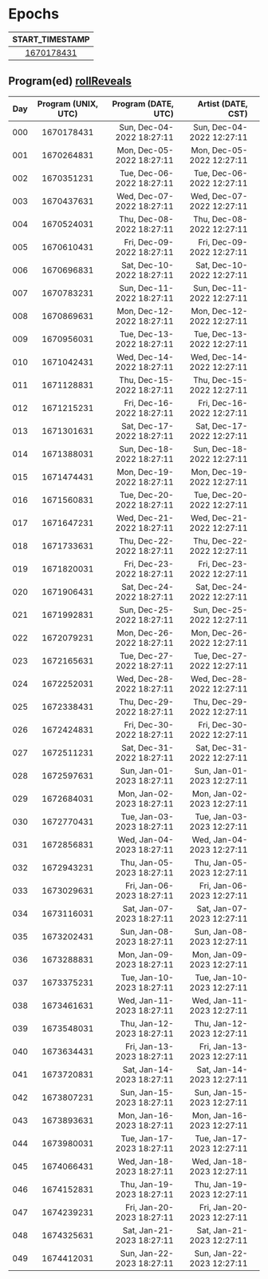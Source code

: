 # Epochs


| START_TIMESTAMP |
|:---------------:|
| [1670178431][] | 


## Program(ed)   [rollReveals]

| Day | Program (UNIX, UTC) | Program (DATE, UTC) |  Artist (DATE, CST) |   |
|:---:|:-------------------:|--------------------:|--------------------:|:-:|
| 000 | 1670178431 | Sun, Dec-04-2022 18:27:11 | Sun, Dec-04-2022 12:27:11 |   |
| 001 | 1670264831 | Mon, Dec-05-2022 18:27:11 | Mon, Dec-05-2022 12:27:11 |   |
| 002 | 1670351231 | Tue, Dec-06-2022 18:27:11 | Tue, Dec-06-2022 12:27:11 |   |
| 003 | 1670437631 | Wed, Dec-07-2022 18:27:11 | Wed, Dec-07-2022 12:27:11 |   |
| 004 | 1670524031 | Thu, Dec-08-2022 18:27:11 | Thu, Dec-08-2022 12:27:11 |   |
| 005 | 1670610431 | Fri, Dec-09-2022 18:27:11 | Fri, Dec-09-2022 12:27:11 |   |
| 006 | 1670696831 | Sat, Dec-10-2022 18:27:11 | Sat, Dec-10-2022 12:27:11 |   |
| 007 | 1670783231 | Sun, Dec-11-2022 18:27:11 | Sun, Dec-11-2022 12:27:11 |   |
| 008 | 1670869631 | Mon, Dec-12-2022 18:27:11 | Mon, Dec-12-2022 12:27:11 |   |
| 009 | 1670956031 | Tue, Dec-13-2022 18:27:11 | Tue, Dec-13-2022 12:27:11 |   |
| 010 | 1671042431 | Wed, Dec-14-2022 18:27:11 | Wed, Dec-14-2022 12:27:11 |   |
| 011 | 1671128831 | Thu, Dec-15-2022 18:27:11 | Thu, Dec-15-2022 12:27:11 |   |
| 012 | 1671215231 | Fri, Dec-16-2022 18:27:11 | Fri, Dec-16-2022 12:27:11 |   |
| 013 | 1671301631 | Sat, Dec-17-2022 18:27:11 | Sat, Dec-17-2022 12:27:11 |   |
| 014 | 1671388031 | Sun, Dec-18-2022 18:27:11 | Sun, Dec-18-2022 12:27:11 |   |
| 015 | 1671474431 | Mon, Dec-19-2022 18:27:11 | Mon, Dec-19-2022 12:27:11 |   |
| 016 | 1671560831 | Tue, Dec-20-2022 18:27:11 | Tue, Dec-20-2022 12:27:11 |   |
| 017 | 1671647231 | Wed, Dec-21-2022 18:27:11 | Wed, Dec-21-2022 12:27:11 |   |
| 018 | 1671733631 | Thu, Dec-22-2022 18:27:11 | Thu, Dec-22-2022 12:27:11 |   |
| 019 | 1671820031 | Fri, Dec-23-2022 18:27:11 | Fri, Dec-23-2022 12:27:11 |   |
| 020 | 1671906431 | Sat, Dec-24-2022 18:27:11 | Sat, Dec-24-2022 12:27:11 |   |
| 021 | 1671992831 | Sun, Dec-25-2022 18:27:11 | Sun, Dec-25-2022 12:27:11 |   |
| 022 | 1672079231 | Mon, Dec-26-2022 18:27:11 | Mon, Dec-26-2022 12:27:11 |   |
| 023 | 1672165631 | Tue, Dec-27-2022 18:27:11 | Tue, Dec-27-2022 12:27:11 |   |
| 024 | 1672252031 | Wed, Dec-28-2022 18:27:11 | Wed, Dec-28-2022 12:27:11 |   |
| 025 | 1672338431 | Thu, Dec-29-2022 18:27:11 | Thu, Dec-29-2022 12:27:11 |   |
| 026 | 1672424831 | Fri, Dec-30-2022 18:27:11 | Fri, Dec-30-2022 12:27:11 |   |
| 027 | 1672511231 | Sat, Dec-31-2022 18:27:11 | Sat, Dec-31-2022 12:27:11 |   |
| 028 | 1672597631 | Sun, Jan-01-2023 18:27:11 | Sun, Jan-01-2023 12:27:11 |   |
| 029 | 1672684031 | Mon, Jan-02-2023 18:27:11 | Mon, Jan-02-2023 12:27:11 |   |
| 030 | 1672770431 | Tue, Jan-03-2023 18:27:11 | Tue, Jan-03-2023 12:27:11 |   |
| 031 | 1672856831 | Wed, Jan-04-2023 18:27:11 | Wed, Jan-04-2023 12:27:11 |   |
| 032 | 1672943231 | Thu, Jan-05-2023 18:27:11 | Thu, Jan-05-2023 12:27:11 |   |
| 033 | 1673029631 | Fri, Jan-06-2023 18:27:11 | Fri, Jan-06-2023 12:27:11 |   |
| 034 | 1673116031 | Sat, Jan-07-2023 18:27:11 | Sat, Jan-07-2023 12:27:11 |   |
| 035 | 1673202431 | Sun, Jan-08-2023 18:27:11 | Sun, Jan-08-2023 12:27:11 |   |
| 036 | 1673288831 | Mon, Jan-09-2023 18:27:11 | Mon, Jan-09-2023 12:27:11 |   |
| 037 | 1673375231 | Tue, Jan-10-2023 18:27:11 | Tue, Jan-10-2023 12:27:11 |   |
| 038 | 1673461631 | Wed, Jan-11-2023 18:27:11 | Wed, Jan-11-2023 12:27:11 |   |
| 039 | 1673548031 | Thu, Jan-12-2023 18:27:11 | Thu, Jan-12-2023 12:27:11 |   |
| 040 | 1673634431 | Fri, Jan-13-2023 18:27:11 | Fri, Jan-13-2023 12:27:11 |   |
| 041 | 1673720831 | Sat, Jan-14-2023 18:27:11 | Sat, Jan-14-2023 12:27:11 |   |
| 042 | 1673807231 | Sun, Jan-15-2023 18:27:11 | Sun, Jan-15-2023 12:27:11 |   |
| 043 | 1673893631 | Mon, Jan-16-2023 18:27:11 | Mon, Jan-16-2023 12:27:11 |   |
| 044 | 1673980031 | Tue, Jan-17-2023 18:27:11 | Tue, Jan-17-2023 12:27:11 |   |
| 045 | 1674066431 | Wed, Jan-18-2023 18:27:11 | Wed, Jan-18-2023 12:27:11 |   |
| 046 | 1674152831 | Thu, Jan-19-2023 18:27:11 | Thu, Jan-19-2023 12:27:11 |   |
| 047 | 1674239231 | Fri, Jan-20-2023 18:27:11 | Fri, Jan-20-2023 12:27:11 |   |
| 048 | 1674325631 | Sat, Jan-21-2023 18:27:11 | Sat, Jan-21-2023 12:27:11 |   |
| 049 | 1674412031 | Sun, Jan-22-2023 18:27:11 | Sun, Jan-22-2023 12:27:11 |   |




[rollReveals]: https://etherscan.io/address/0xaa9fd543b3a5dc0367f86bc480e6ddf4f96c402f
[1670178431]: https://etherscan.io/address/0x45cac57e2d37e751ebc3876f51ad66f315c2fa4a#readContract#F3


[❓]: https://www.pigeons.monster/variants#0-unrevealed
[🧟‍♀️]: https://www.pigeons.monster/variants#1-brainwash-victim
[⚡️]: https://www.pigeons.monster/variants#2-curb-value
[🌶]: https://www.pigeons.monster/variants#3-detox
[🔫]: https://www.pigeons.monster/variants#4-galaxy-blaster
[👽]: https://www.pigeons.monster/variants#5-hello-my-name-is
[📿]: https://www.pigeons.monster/variants#6-holy-rosary
[👑]: https://www.pigeons.monster/variants#7-king-baby
[🦌]: https://www.pigeons.monster/variants#8-moose-sighting
[💸]: https://www.pigeons.monster/variants#9-pay-me
[🕊]: https://www.pigeons.monster/variants#10-rest-in-peace
[🌍]: https://www.pigeons.monster/variants#11-unfuck-the-world
[🗽]: https://www.pigeons.monster/variants#12-zoo-york
[.]: https://www.pigeons.monster/variants#0-unrevealed